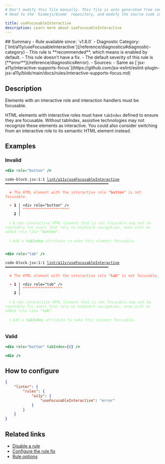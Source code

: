 ```yaml
---
# Don't modify this file manually. This file is auto generated from source, and you will lose your changes next time the website is built.
# Head to the `biomejs/biome` repository, and modify the source code in there.

title: useFocusableInteractive
description: Learn more about useFocusableInteractive
---
```


<Tabs>
<TabItem label="JSX and TSX" icon="seti:javascript">
## Summary
- Rule available since: `v1.8.0`
- Diagnostic Category: [`lint/a11y/useFocusableInteractive`](/reference/diagnostics#diagnostic-category)
- This rule is **recommended**, which means is enabled by default.
- This rule doesn't have a fix.
- The default severity of this rule is [**error**](/reference/diagnostics#error).
- Sources: 
  - Same as [`jsx-a11y/interactive-supports-focus`](https://github.com/jsx-eslint/eslint-plugin-jsx-a11y/blob/main/docs/rules/interactive-supports-focus.md)

## Description
Elements with an interactive role and interaction handlers must be focusable.

HTML elements with interactive roles must have `tabIndex` defined to ensure they are
focusable. Without tabIndex, assistive technologies may not recognize these elements as
interactive.
You could also consider switching from an interactive role to its semantic HTML element
instead.

## Examples

### Invalid

```jsx
<div role="button" />
```

<pre class="language-text"><code class="language-text">code-block.jsx:1:1 <a href="https://biomejs.dev/linter/rules/use-focusable-interactive">lint/a11y/useFocusableInteractive</a> ━━━━━━━━━━━━━━━━━━━━━━━━━━━━━━━━━━━━━━━━━━━━━━━<br /><br />  <strong><span style="color: Tomato;">✖</span></strong> <span style="color: Tomato;">The HTML element with the interactive role </span><span style="color: Tomato;"><strong>&quot;button&quot;</strong></span><span style="color: Tomato;"> is not focusable.</span><br />  <br />  <strong><span style="color: Tomato;">&gt;</span></strong> <strong>1 │ </strong>&lt;div role=&quot;button&quot; /&gt;<br />   <strong>   │ </strong><strong><span style="color: Tomato;">^</span></strong><strong><span style="color: Tomato;">^</span></strong><strong><span style="color: Tomato;">^</span></strong><strong><span style="color: Tomato;">^</span></strong><strong><span style="color: Tomato;">^</span></strong><strong><span style="color: Tomato;">^</span></strong><strong><span style="color: Tomato;">^</span></strong><strong><span style="color: Tomato;">^</span></strong><strong><span style="color: Tomato;">^</span></strong><strong><span style="color: Tomato;">^</span></strong><strong><span style="color: Tomato;">^</span></strong><strong><span style="color: Tomato;">^</span></strong><strong><span style="color: Tomato;">^</span></strong><strong><span style="color: Tomato;">^</span></strong><strong><span style="color: Tomato;">^</span></strong><strong><span style="color: Tomato;">^</span></strong><strong><span style="color: Tomato;">^</span></strong><strong><span style="color: Tomato;">^</span></strong><strong><span style="color: Tomato;">^</span></strong><strong><span style="color: Tomato;">^</span></strong><strong><span style="color: Tomato;">^</span></strong><br />    <strong>2 │ </strong><br />  <br />  <strong><span style="color: lightgreen;">ℹ</span></strong> <span style="color: lightgreen;">A non-interactive HTML element that is not focusable may not be reachable for users that rely on keyboard navigation, even with an added role like </span><span style="color: lightgreen;"><strong>&quot;button&quot;</strong></span><span style="color: lightgreen;">.</span><br />  <br />  <strong><span style="color: lightgreen;">ℹ</span></strong> <span style="color: lightgreen;">Add a </span><span style="color: lightgreen;"><strong>tabIndex</strong></span><span style="color: lightgreen;"> attribute to make this element focusable.</span><br />  <br /></code></pre>

```jsx
<div role="tab" />
```

<pre class="language-text"><code class="language-text">code-block.jsx:1:1 <a href="https://biomejs.dev/linter/rules/use-focusable-interactive">lint/a11y/useFocusableInteractive</a> ━━━━━━━━━━━━━━━━━━━━━━━━━━━━━━━━━━━━━━━━━━━━━━━<br /><br />  <strong><span style="color: Tomato;">✖</span></strong> <span style="color: Tomato;">The HTML element with the interactive role </span><span style="color: Tomato;"><strong>&quot;tab&quot;</strong></span><span style="color: Tomato;"> is not focusable.</span><br />  <br />  <strong><span style="color: Tomato;">&gt;</span></strong> <strong>1 │ </strong>&lt;div role=&quot;tab&quot; /&gt;<br />   <strong>   │ </strong><strong><span style="color: Tomato;">^</span></strong><strong><span style="color: Tomato;">^</span></strong><strong><span style="color: Tomato;">^</span></strong><strong><span style="color: Tomato;">^</span></strong><strong><span style="color: Tomato;">^</span></strong><strong><span style="color: Tomato;">^</span></strong><strong><span style="color: Tomato;">^</span></strong><strong><span style="color: Tomato;">^</span></strong><strong><span style="color: Tomato;">^</span></strong><strong><span style="color: Tomato;">^</span></strong><strong><span style="color: Tomato;">^</span></strong><strong><span style="color: Tomato;">^</span></strong><strong><span style="color: Tomato;">^</span></strong><strong><span style="color: Tomato;">^</span></strong><strong><span style="color: Tomato;">^</span></strong><strong><span style="color: Tomato;">^</span></strong><strong><span style="color: Tomato;">^</span></strong><strong><span style="color: Tomato;">^</span></strong><br />    <strong>2 │ </strong><br />  <br />  <strong><span style="color: lightgreen;">ℹ</span></strong> <span style="color: lightgreen;">A non-interactive HTML element that is not focusable may not be reachable for users that rely on keyboard navigation, even with an added role like </span><span style="color: lightgreen;"><strong>&quot;tab&quot;</strong></span><span style="color: lightgreen;">.</span><br />  <br />  <strong><span style="color: lightgreen;">ℹ</span></strong> <span style="color: lightgreen;">Add a </span><span style="color: lightgreen;"><strong>tabIndex</strong></span><span style="color: lightgreen;"> attribute to make this element focusable.</span><br />  <br /></code></pre>

### Valid

```jsx
<div role="button" tabIndex={0} />
```

```jsx
<div />
```

## How to configure
```json title="biome.json"
{
	"linter": {
		"rules": {
			"a11y": {
				"useFocusableInteractive": "error"
			}
		}
	}
}

```
## Related links

- [Disable a rule](/linter/#disable-a-lint-rule)
- [Configure the rule fix](/linter#configure-the-rule-fix)
- [Rule options](/linter/#rule-options)

</TabItem>
</Tabs>

